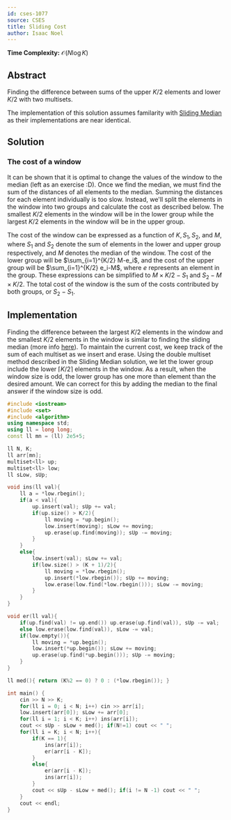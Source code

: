 ```yaml
---
id: cses-1077
source: CSES
title: Sliding Cost
author: Isaac Noel
---
```


**Time Complexity:** $\mathcal{O}(N\log K)$

## Abstract

Finding the difference between sums of the upper $K/2$ elements and lower $K/2$ with two multisets.

<Warning>

The implementation of this solution assumes familarity with [Sliding Median](/gold/sliding#problem-https://cses.fi/problemset/task/1076) as their implementations are near identical.

</Warning>

## Solution

### The cost of a window

It can be shown that it is optimal to change the values of the window to the median (left as an exercise :D). Once we find the median, we must find the sum of the distances of all elements to the median. Summing the distances for each element individually is too slow. Instead, we'll split the elements in the window into two groups and calculate the cost as described below. The smallest $K/2$ elements in the window will be in the lower group while the largest $K/2$ elements in the window will be in the upper group.

The cost of the window can be expressed as a function of $K,S_1,S_2$, and $M$, where $S_1$ and $S_2$ denote the sum of elements in the lower and upper group respectively, and $M$ denotes the median of the window. The cost of the lower group will be $\sum_{i=1}^{K/2} M-e_i$, and the cost of the upper group will be $\sum_{i=1}^{K/2} e_i-M$, where $e$ represents an element in the group. These expressions can be simplified to $M\times K/2 - S_1$ and $S_2 - M\times K/2$. The total cost of the window is the sum of the costs contributed by both groups, or $S_2-S_1$.

## Implementation

Finding the difference between the largest $K/2$ elements in the window and the smallest $K/2$ elements in the window is similar to finding the sliding median (more info [here](/solutions/cses-1076?lang=cpp)). To maintain the current cost, we keep track of the sum of each multiset as we insert and erase. Using the double multiset method described in the Sliding Median solution, we let the lower group include the lower $\lceil K/2 \rceil$ elements in the window. As a result, when the window size is odd, the lower group has one more than element than the desired amount. We can correct for this by adding the median to the final answer if the window size is odd.

```cpp
#include <iostream>
#include <set>
#include <algorithm>
using namespace std;
using ll = long long;
const ll mn = (ll) 2e5+5;

ll N, K;
ll arr[mn];
multiset<ll> up;
multiset<ll> low;
ll sLow, sUp;

void ins(ll val){
	ll a = *low.rbegin();
	if(a < val){
		up.insert(val); sUp += val;
		if(up.size() > K/2){
			ll moving = *up.begin();
			low.insert(moving); sLow += moving;
			up.erase(up.find(moving)); sUp -= moving;
		}
	}
	else{
		low.insert(val); sLow += val;
		if(low.size() > (K + 1)/2){
			ll moving = *low.rbegin();
			up.insert(*low.rbegin()); sUp += moving;
			low.erase(low.find(*low.rbegin())); sLow -= moving;
		}
	}
}

void er(ll val){
	if(up.find(val) != up.end()) up.erase(up.find(val)), sUp -= val;
	else low.erase(low.find(val)), sLow -= val;
	if(low.empty()){
		ll moving = *up.begin();
		low.insert(*up.begin()); sLow += moving;
		up.erase(up.find(*up.begin())); sUp -= moving;
	}
}

ll med(){ return (K%2 == 0) ? 0 : (*low.rbegin()); }

int main() {
	cin >> N >> K;
	for(ll i = 0; i < N; i++) cin >> arr[i];
	low.insert(arr[0]); sLow += arr[0];
	for(ll i = 1; i < K; i++) ins(arr[i]);
	cout << sUp - sLow + med(); if(N!=1) cout << " ";
	for(ll i = K; i < N; i++){
		if(K == 1){
			ins(arr[i]);
			er(arr[i - K]);
		}
		else{
			er(arr[i - K]);
			ins(arr[i]);
		}
		cout << sUp - sLow + med(); if(i != N -1) cout << " ";
	}
	cout << endl;
}
```
